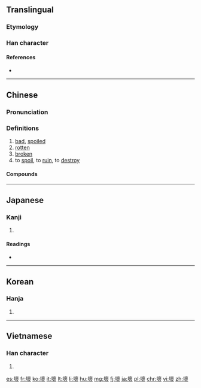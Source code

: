 {{also|壊}}

==Translingual==
{{Han simplified forms|壞|壊|坏}}

===Etymology===
{{Han compound|土|褱|c1=s|c2=p|t1=earth|ls=psc}}

===Han character===
{{Han char|rn=32|rad=土|as=16|sn=19|four=44132|canj=GYWV|ids=⿰土褱}}

====References====
* {{Han ref|kx=0242.030|dkj=05590|dj=0481.270|hdz=10500.020|uh=58DE|ud=22750|bh=C361|bd=50017}}

----

==Chinese==
{{zh-forms|s=坏}}

===Pronunciation===
{{zh-pron
|m=huài
|ma=zh-huài.ogg
|c=waai6
|h=pfs=fái
|mn=hāi
|w=3hhua
|mc=y
|oc=y
|cat=a,v
}}

===Definitions===
{{zh-hanzi}}

# [[bad]], [[spoiled]]
# [[rotten]]
# [[broken]]
# to [[spoil]], to [[ruin]], to [[destroy]]

====Compounds====
{{der5
| {{zh-l|壞包兒}}
| {{zh-l|壞腸子}}
| {{zh-l|壞處}}
| {{zh-l|壞蛋}}
| {{zh-l|壞東西}}
| {{zh-l|壞分子}}
| {{zh-l|壞話}}
| {{zh-l|壞人}}
| {{zh-l|壞事}}
| {{zh-l|壞水}}
| {{zh-l|壞死}}
| {{zh-l|壞小子}}
| {{zh-l|壞心眼兒}}
| {{zh-l|壞血病}}
| {{zh-l|壞賬}}
| {{zh-l|壞主意}}
}}

{{zh-cat|Beginning}}

----

==Japanese==

===Kanji===
{{ja-kanji|grade=|rs=土16|style=ky|shin=壊}}

# {{defn|lang=ja|sort=土16}}

====Readings====
* {{ja-readings|on=[[かい]] (kai), [[え]] (e)|kun=[[こわす]] (kowasu)}}

----

==Korean==

===Hanja===
{{ko-hanja|hangeul=[[괴]], [[회]]|mr=koe, hoe}}

# {{defn|lang=ko|sort=土16}}

----

==Vietnamese==

===Han character===
{{vi-hantu|[[hoại]], [[hoải]], [[hoai]]|rs=土16}}

# {{defn|lang=vi|sort=土16}}

[[es:壞]]
[[fr:壞]]
[[ko:壞]]
[[it:壞]]
[[lt:壞]]
[[li:壞]]
[[hu:壞]]
[[mg:壞]]
[[fj:壞]]
[[ja:壞]]
[[pl:壞]]
[[chr:壞]]
[[vi:壞]]
[[zh:壞]]